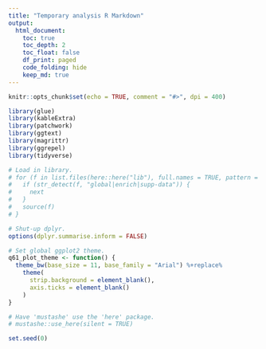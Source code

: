 ```yaml
---
title: "Temporary analysis R Markdown"
output:
  html_document:
    toc: true
    toc_depth: 2
    toc_float: false
    df_print: paged
    code_folding: hide
    keep_md: true
---
```


```r
knitr::opts_chunk$set(echo = TRUE, comment = "#>", dpi = 400)

library(glue)
library(kableExtra)
library(patchwork)
library(ggtext)
library(magrittr)
library(ggrepel)
library(tidyverse)

# Load in library.
# for (f in list.files(here::here("lib"), full.names = TRUE, pattern = "R$")) {
#   if (str_detect(f, "global|enrich|supp-data")) {
#     next
#   }
#   source(f)
# }

# Shut-up dplyr.
options(dplyr.summarise.inform = FALSE)

# Set global ggplot2 theme.
q61_plot_theme <- function() {
  theme_bw(base_size = 11, base_family = "Arial") %+replace%
    theme(
      strip.background = element_blank(),
      axis.ticks = element_blank()
    )
}

# Have 'mustashe' use the 'here' package.
# mustashe::use_here(silent = TRUE)

set.seed(0)
```
